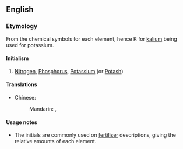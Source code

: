 ==English==
{{wikipedia|NPK rating}}

===Etymology===
From the chemical symbols for each element, hence K for [[kalium]] being used for potassium.

====Initialism====
{{en-initialism}}
# [[nitrogen|Nitrogen]], [[phosphorus|Phosphorus]], [[potassium|Potassium]] (or [[potash|Potash]])

====Translations====
{{trans-top}}
* Chinese:
*: Mandarin: {{t-check|cmn|氮磷鉀|sc=Hani}}, {{t-check|cmn|氮磷钾|tr=dàn lín jiǎ|sc=Hani}}
{{trans-mid}}
{{trans-bottom}}

====Usage notes====
* The initials are commonly used on [[fertiliser]] descriptions, giving the relative amounts of each element.